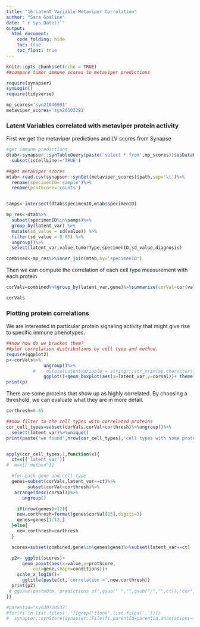 ```yaml
---
title: "16-Latent Variable Metaviper Correlation"
author: "Sara Gosline"
date: "`r Sys.Date()`"
output:
  html_document:
    code_folding: hide
    toc: true
    toc_float: true
---
```


```r
knitr::opts_chunk$set(echo = TRUE)
##compare tumor immune scores to metaviper predictions

require(synapser)
synLogin()
require(tidyverse)

mp_scores='syn21046991'
metaviper_scores='syn20503291'
```

### Latent Variables correlated with metaviper protein activity

First we get the metaviper predictions and LV scores from Synapse

```r
#get immune predictions
dtab<-synapser::synTableQuery(paste('select * from',mp_scores))$asDataFrame()%>%
  subset(isCellLine!='TRUE')

##get metaviper scores
mtab<-read.csv(synapser::synGet(metaviper_scores)$path,sep='\t')%>%
  rename(specimenID='sample')%>%
  rename(protScore='counts')


samps<-intersect(dtab$specimenID,mtab$specimenID)

mp_res<-dtab%>%
  subset(specimenID%in%samps)%>%
  group_by(latent_var) %>%
  mutate(sd_value = sd(value)) %>%
  filter(sd_value > 0.05) %>%
  ungroup()%>%
  select(latent_var,value,tumorType,specimenID,sd_value,diagnosis)

combined<-mp_res%>%inner_join(mtab,by='specimenID')

```

Then we can compute the correlation of each cell type measurement with each protein
```r
corVals=combined%>%group_by(latent_var,gene)%>%summarize(corVal=cor(value,protScore,use='pairwise.complete.obs'))

corVals
```

### Plotting protein correlations
We are interested in particular protein signaling activity that might give rise to specific immune phenotypes.

```r
##now how do we bracket them?
##plot correlation distributions by cell type and method.
require(ggplot2)
p<-corVals%>%
              ungroup()%>%
          #    mutate(LatentVariable = stringr::str_trim(as.character(latent_var), 20))%>%
              ggplot()+geom_boxplot(aes(x=latent_var,y=corVal))+ theme(axis.text.x = element_text(angle = 45, hjust = 1))+ggtitle("Correlation of metaviper proteins with lv")
print(p)
```

There are some proteins that show up as highly correlated. By choosing a threshold, we can evaluate what they are in more detail.

```r
corthresh=0.65

##now filter to the cell types with correlated proteins
cor_cell_types=subset(corVals,corVal>corthresh)%>%ungroup()%>%
  select(latent_var)%>%unique()
print(paste('we found',nrow(cor_cell_types),'cell types with some protein correlation greater than',corthresh))


apply(cor_cell_types,1,function(x){
  ct=x[['latent_var']]
#  m=x[['method']]

  #for each gene and cell type
  genes=subset(corVals,latent_var==ct)%>%
        subset(corVal>corthresh)%>%
   arrange(desc(corVal))%>%
      ungroup()

    if(nrow(genes)>12){
    new.corthresh=format(genes$corVal[15],digits=3)
    genes=genes[1:12,]
  }else{
    new.corthresh=corthresh
  }

  scores=subset(combined,gene%in%genes$gene)%>%subset(latent_var==ct)

  p2<- ggplot(scores)+
      geom_point(aes(x=value,y=protScore,
          col=gene,shape=conditions))+
    scale_x_log10()+
      ggtitle(paste(ct,'correlation >',new.corthresh))
  print(p2)
 # ggsave(paste0(m,'predictions of',gsub(" ","",gsub("/","",ct)),'cor',new.corthresh,'.pdf'))
})

#parentid='syn20710537'
#for(fi in list.files('.')[grep('tions',list.files('.'))])
#  synapser::synStore(synapser::File(fi,parentId=parentid,annotations=list(resourceType='analysis',isMultiSpecimen='TRUE',isMultiIndividual='TRUE')),used=c(deconv_scores,metaviper_scores),executed=this.script)
```
